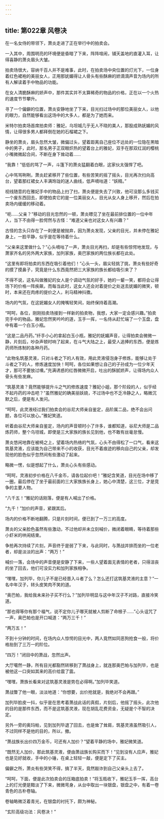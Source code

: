 ```yaml
---
---
---
```

title: 第022章 风卷决
---



在一名女侍的带领下，萧炎走进了正在举行中的拍卖会。

一入其中，周围明亮的环境便是昏暗了下来，阵阵喧闹，铺天盖地的直灌入耳，让得喜静的萧炎眉头大皱。

拍卖场很大，容纳千百人并不是难事，此时，在拍卖场中央位置的灯光下，一位身着红色裙袍的美丽女人，正用那妩媚得让人骨头有些酥麻的娇滴滴声音为场内的所有人解读着手中物品的功能。

在女人清脆酥麻的娇声中，那件其实并不太算稀奇的物品的价格，正在以一个火热的速度节节攀升。

寻了一个偏僻的位置，萧炎安静地坐了下来，目光扫过场中的那位美丽女人，以他的眼力，自然能够看出这场中的大多人，都是为了她而来。

米特尔拍卖场首席拍卖师：雅妃，乌坦城几乎无人不晓的美人，那股成熟妩媚的风情，让得很多男人都拜倒在她的石榴裙之下。

静坐的萧炎，眉头忽然大皱，微偏过头，望着距离自己座位不远处的一位隐在黑暗中的男子，此时，那名男子正双眼炽热的望着台上的雅妃，双手在那双红润的樱桃小嘴微微起合间，不断在身下耸动着……

“我靠！”低低的骂了一声，斗篷下的萧炎猛翻着白眼，这家伙太强悍了吧。

心中骂骂咧咧，萧炎赶紧移开了些位置，有些苦笑的摇了摇头，目光再次扫向高台，望着那红裙女人丰满玲珑的迷人曲线，低声嘀咕道：“妖精。”

视线随意的在雅妃手中的物品上扫了扫，萧炎便是失去了兴致，他可没那么多钱买一个废东西回去，即使拍卖它的是一位美丽女人，目光从女人身上移开，然后在拍卖场内缓缓的移动着。

“呃……父亲？”移动的目光忽然的一顿，萧炎瞟见了坐在最前排位置的一位中年人，当下不由得一脸愕然与古怪：“难道父亲也对这女人有兴趣？”

古怪的念头只存在了一刹便是被抛弃，因为萧炎发现，父亲的目光，并未停在雅妃身上，一脸平静，似乎是在等待着什么。

“父亲来这里做什么？”心头嘀咕了一声，萧炎目光再扫，却是有些惊愕地发现，与萧家齐名的另外两大家族，加列家族，奥巴家族的两位族长都在此处。

“这里有即将拍卖的东西在吸引着他们！”心头一头，眉尖轻挑了挑，萧炎有些好奇的摸了摸鼻子，究竟是什么东西竟然把三大家族的族长都给吸引来了？

不得不说，这名叫做雅妃的女人是个调动气氛的好手，她的一颦一笑，都将会让得场下的价格一阵疾飙，而每当此时，这女人还会对着提价之处送去妩媚的微笑，顿时，本来还在肉疼的提价之人，利马精神抖擞。

场内的气氛，在这妩媚女人的掩嘴轻笑间，始终保持着高潮。

“呵呵，各位，刚刚拍卖场接到一样新的拍卖物，我想，大家一定会感兴趣。”拍卖完手中的物品，雅妃忽然笑吟吟的道，玉手一挥，一名侍从赶忙端了一个玉盘，盘中有着一个白玉小瓶。

“这是二品丹药。”纤手小心的拿起白玉小瓶，雅妃的妩媚声音，让得拍卖会微微一静，片刻后，吵杂声顿时响了起来，在斗气大陆之上，最受人追捧的东西，便是炼药师所炼制的各种丹药。

“此物名筑基灵液，只对斗者之下的人有效，用此灵液侵泡身子修炼，能够让处于斗者之下的人，修炼速度加快！呵呵，各位如果想让自己的子孙成为一位少年天才，那可不要放过噢。”充满诱惑的红唇微微开启，吐出的酥腻娇声，让得场内众人骨头有些发麻。

“筑基灵液？竟然能够提升斗之气的修炼速度？雅妃小姐，那个阶段的人，似乎经不起丹药的冲击吧？”虽然雅妃的确美丽妖娆，不过场中也不乏冷静之人，略微沉默之后，便是有人发问。

“呵呵，此灵液经过我们拍卖会的谷尼大师亲自鉴定，品阶属二品，绝不会出问题，各位可以放心。”雅妃笑道。

听着由谷尼大师亲自鉴定，场内的声音顿时小了许多，谁都知道，谷尼大师是二品炼药师，整个乌坦城，即使是三大家族的族长见到他，也不敢有丝毫怠慢。

萧炎悠闲地靠在被椅之上，望着场内热络的气氛，心头不由得松了一口气，看来这筑基灵液，应该能为自己带来不小的收获，目光不着痕迹的移向自己的父亲，却发现他的脸色似乎忽然间有些激动了起来。

略微一愣，似是想起了什么，萧炎心头有些感动。

“呵呵，灵液初步价格在八千金币，请各位起价吧！”雅妃含笑道，目光在场中移了一圈，最后停在了坐于最前面的三大家族族长身上，她心中清楚，这三位，才是竞争的主要人物。

“八千五！”雅妃的话刚落，便是有人喊出了价格。

“九千！”加价的声音，紧跟其后。

场内的价格不断地翻腾，只是片刻时间，便已到了一万三的高度。

萧炎的父亲脸色虽然有些激动，不过他却并未立刻喊价，微闭着眼睛，等待着那些小虾米的哄闹结束。

争抢再次持续了片刻，声音终于是弱了下来，与此同时，与萧战并排而坐的一位老者，却是淡淡的出声：“两万！”

喊价一落，会场中的声音便是安静了下来，一些人望着面无表情的老者，只得沮丧的坐了回去，他们可没实力和加列家族相争。

“嘿嘿，加列毕，你儿子不是已经晋入斗者了么？怎么还打这筑基灵液的主意？”一名中年汉子，转头皮笑肉不笑的道。

“奥巴帕，我给我未来孙子买不行么？”加列毕明显与这中年汉子不对路，直接冷笑道。

“那也得等你有那个福气，说不定你儿子哪天就被人剪断了命根子……”心头诅咒了一声，奥巴帕也是开口喊道：“两万三千！”

“两万五！”

不到十分钟的时间，在场内众人惊愕的目光中，两人竟然如同恶狗抢食一般，将价格抬到了三万一的阶位。

“四万！”闭目中的萧战，忽然出声。

大厅噶然一静，所有目光都豁然转移到了萧战身上，就连那奥巴帕与加列毕，也是被他这一口突如其来的高价给震了震。

“嘿嘿，萧族长看来对这筑基灵液是势在必得啊。”加列毕笑道。

萧战瞥了他一眼，淡淡地道：“你想要，出价抢就是，我绝对不会再跟。”

加列毕脸皮一抖，似乎是在思考着萧战此话的真假，片刻后，他摇了摇头，此次他的目的是那件东西，而不是这筑基灵液，现在胡乱花费资金，无疑是个不智的决定。

另外一旁的奥玛帕，见到加列毕退了回去，也是耸了耸肩，筑基灵液虽然吸引人，不过同样不是他的目的，所以，撤。

“萧战族长出价四万金币，可还有人加价？”望着平静的场中，雅妃微笑道。

“既然无人加价，那此筑基灵液，便由萧战族长购买而下！”见到没有人应声，雅妃也是见好就收，手中的小锤，在桌上轻轻一敲，便是定下了买主。

偏僻之所，萧炎有些哭笑不得，搞了半天，竟然敲诈到自己父亲头上去了。

“呵呵，下面，便是此次拍卖会的压箱底拍卖！”将玉瓶收下，雅妃玉手一挥，高台上的灯光便是黯淡了下来，微微弯身，从台中取出一块银盘，银盘之中，有着一卷青色的古朴卷轴。

卷轴略微泛着青光，在银盘的衬托下，颇为神秘。

“玄阶高级功法：风卷决！”